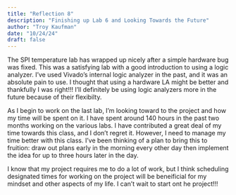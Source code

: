 ```yaml
---
title: "Reflection 8"
description: "Finishing up Lab 6 and Looking Towards the Future"
author: "Troy Kaufman"
date: "10/24/24"
draft: false
---
```


The SPI temperature lab has wrapped up nicely after a simple hardware bug was fixed. This was a satisfying lab with a good introduction to using a logic analyzer. I've used Vivado's internal logic analyzer in the past, and it was an absolute pain to use. I thought that using a hardware LA might be better and thankfully I was right!!! I'll definitely be using logic analyzers more in the future because of their flexibilty. 

As I begin to work on the last lab, I'm looking toward to the project and how my time will be spent on it. I have spent around 140 hours in the past two months working on the various labs. I have contributed a great deal of my time towards this class, and I don't regret it. However, I need to manage my time better with this class. I've been thinking of a plan to bring this to fruition: draw out plans early in the morning every other day then implement the idea for up to three hours later in the day. 

I know that my project requires me to do a lot of work, but I think scheduling designated times for working on the project will be beneificial for my mindset and other aspects of my life. I can't wait to start ont he project!!!